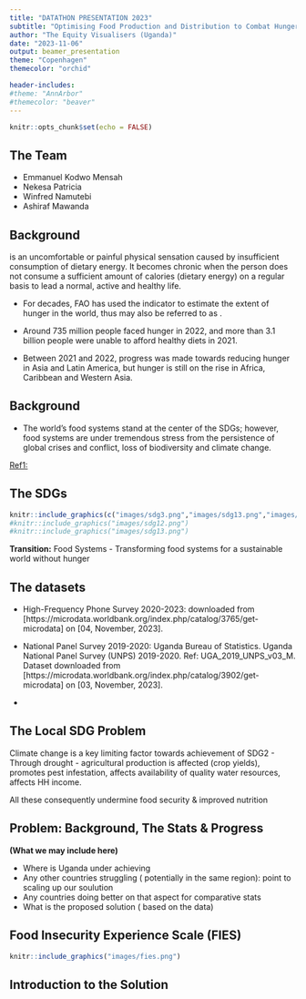 ```yaml
---
title: "DATATHON PRESENTATION 2023"
subtitle: "Optimising Food Production and Distribution to Combat Hunger \n (Case of Uganda)"
author: "The Equity Visualisers (Uganda)"
date: "2023-11-06"
output: beamer_presentation
theme: "Copenhagen"
themecolor: "orchid"

header-includes:
#theme: "AnnArbor"
#themecolor: "beaver"
---
```


```r
knitr::opts_chunk$set(echo = FALSE)
```

## The Team

- Emmanuel Kodwo Mensah
- Nekesa Patricia
- Winfred Namutebi
- Ashiraf Mawanda

## Background
**\textcolor{red}{Hunger}** is an uncomfortable or painful physical sensation caused by insufficient consumption of dietary energy. It becomes chronic when the person does not consume a sufficient amount of calories (dietary energy) on a regular basis to lead a normal, active and healthy life.

- For decades, FAO has used the \textcolor{blue}{Prevalence of Undernourishment} indicator to estimate the extent of hunger in the world, thus \textcolor{red}{“hunger”} may also be referred to as \textcolor{blue}{undernourishment}.

- Around 735 million people faced hunger in 2022, and more than 3.1
billion people were unable to afford healthy diets in 2021.

- Between 2021 and 2022, progress was made
towards reducing hunger in Asia and Latin America, but
hunger is still on the rise in Africa, Caribbean and
Western Asia. 

## Background

- The world’s food systems stand at the center of the
SDGs; however, food systems are under tremendous
stress from the persistence of global crises and conflict,
loss of biodiversity and climate change.

[Ref1:](https://hlpf.un.org/sites/default/files/2023-09/Food%20Systems%20Transformation%20Brochure.pdf)

## The SDGs

```r
knitr::include_graphics(c("images/sdg3.png","images/sdg13.png","images/sdg12.png"))
#knitr::include_graphics("images/sdg12.png")
#knitr::include_graphics("images/sdg13.png")
```

**Transition:** Food Systems - Transforming food systems for a
sustainable world without hunger

## The datasets
- High-Frequency Phone Survey 2020-2023: downloaded from [https://microdata.worldbank.org/index.php/catalog/3765/get-microdata] on [04, November, 2023].

- National Panel Survey 2019-2020: Uganda Bureau of Statistics. Uganda National Panel Survey (UNPS) 2019-2020. Ref: UGA_2019_UNPS_v03_M. Dataset
downloaded from [https://microdata.worldbank.org/index.php/catalog/3902/get-microdata] on [03, November, 2023].
-

## The Local SDG Problem

Climate change is a key limiting factor towards  achievement of SDG2
- Through drought - agricultural production is affected (crop yields), promotes pest infestation,
affects availability of quality water resources, affects HH income.

All these consequently  undermine food security & improved nutrition



## Problem: Background, The Stats & Progress
**(What we may include here)**

- Where is Uganda under achieving
- Any other countries struggling ( potentially in the same region): point to scaling up our soulution
- Any countries doing better on that aspect for comparative stats
- What is the proposed solution ( based on the data)

## Food Insecurity Experience Scale (FIES)
```r
knitr::include_graphics("images/fies.png")

```
## Introduction to the Solution




